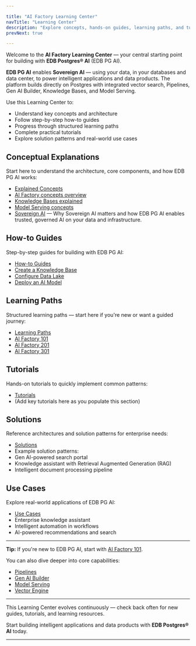 ```yaml
---

title: "AI Factory Learning Center"
navTitle: "Learning Center"
description: "Explore concepts, hands-on guides, learning paths, and tutorials to build intelligent applications and data products with EDB PG AI."
prevNext: true

---
```


Welcome to the **AI Factory Learning Center** — your central starting point for building with **EDB Postgres® AI** (EDB PG AI).

**EDB PG AI** enables **Sovereign AI** — using your data, in your databases and data center, to power intelligent applications and data products. The platform builds directly on Postgres with integrated vector search, Pipelines, Gen AI Builder, Knowledge Bases, and Model Serving.

Use this Learning Center to:

- Understand key concepts and architecture
- Follow step-by-step how-to guides
- Progress through structured learning paths
- Complete practical tutorials
- Explore solution patterns and real-world use cases

## Conceptual Explanations

Start here to understand the architecture, core components, and how EDB PG AI works:

- [Explained Concepts](/edb-postgres-ai/ai-factory/learn/explained)
- [AI Factory concepts overview](/edb-postgres-ai/ai-factory/learn/explained/ai-factory-concepts.mdx)
- [Knowledge Bases explained](/edb-postgres-ai/ai-factory/learn/explained/knowledge-bases-explained.mdx)
- [Model Serving concepts](/edb-postgres-ai/ai-factory/learn/explained/model-serving-concepts.mdx)
- [Sovereign AI](/edb-postgres-ai/ai-factory/learn/explained/sovereign-ai.mdx) — Why Sovereign AI matters and how EDB PG AI enables trusted, governed AI on your data and infrastructure.

## How-to Guides

Step-by-step guides for building with EDB PG AI:

- [How-to Guides](/edb-postgres-ai/ai-factory/learn/how-to/gen-ai)
- [Create a Knowledge Base](/edb-postgres-ai/ai-factory/learn/how-to/gen-ai/create-knowledge-base.mdx)
- [Configure Data Lake](/edb-postgres-ai/ai-factory/learn/how-to/gen-ai/configure-datalake.mdx)
- [Deploy an AI Model](/edb-postgres-ai/ai-factory/learn/how-to/model-serving/create-inferenceservice.mdx)

## Learning Paths

Structured learning paths — start here if you're new or want a guided journey:

- [Learning Paths](/edb-postgres-ai/ai-factory/learn/paths)
- [AI Factory 101](/edb-postgres-ai/ai-factory/learn/paths/101.mdx)
- [AI Factory 201](/edb-postgres-ai/ai-factory/learn/paths/201.mdx)
- [AI Factory 301](/edb-postgres-ai/ai-factory/learn/paths/301.mdx)

## Tutorials

Hands-on tutorials to quickly implement common patterns:

- [Tutorials](/edb-postgres-ai/ai-factory/learn/tutorials)
- (Add key tutorials here as you populate this section)

## Solutions

Reference architectures and solution patterns for enterprise needs:

- [Solutions](/edb-postgres-ai/ai-factory/learn/solutions.mdx)
- Example solution patterns:
- Gen AI-powered search portal
- Knowledge assistant with Retrieval Augmented Generation (RAG)
- Intelligent document processing pipeline

## Use Cases

Explore real-world applications of EDB PG AI:

- [Use Cases](/edb-postgres-ai/ai-factory/learn/use-cases.mdx)
- Enterprise knowledge assistant
- Intelligent automation in workflows
- AI-powered recommendations and search

---

**Tip:** If you're new to EDB PG AI, start with [AI Factory 101](/edb-postgres-ai/ai-factory/learn/paths/101.mdx).

You can also dive deeper into core capabilities:

- [Pipelines](/edb-postgres-ai/ai-factory/pipeline)
- [Gen AI Builder](/edb-postgres-ai/ai-factory/gen-ai/builder)
- [Model Serving](/edb-postgres-ai/ai-factory/model/serving)
- [Vector Engine](/edb-postgres-ai/ai-factory/vector-engine)

---

This Learning Center evolves continuously — check back often for new guides, tutorials, and learning resources.

Start building intelligent applications and data products with **EDB Postgres® AI** today.

---
